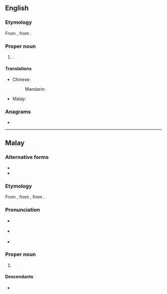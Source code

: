 {{also|ipoh}}
==English==
{{wikipedia}}

===Etymology===
From {{bor|en|ms|Ipoh}}, from {{m|ms|ipuh||upas {{gl|a tree local to Ipoh}}}}.

===Proper noun===
{{en-proper noun}}

# {{place|en|capital city|s:pref/Perak|c/Malaysia}}.

====Translations====
{{trans-top|capital of Perak}}
* Chinese:
*: Mandarin: {{t+|cmn|怡保|tr=Yíbǎo}}
* Malay: {{t|ms|Ipoh}}
{{trans-mid}}
{{trans-bottom}}

===Anagrams===
* {{anagrams|en|a=hiop|Ho-pi|Hopi|IHOP|OHIP}}

----

==Malay==
{{wikipedia|lang=ms}}

===Alternative forms===
* {{l|ms|ipuh}}
* {{l|ms|ipoh}}

===Etymology===
From {{m|ms|ipuh}}, from {{der|ms|poz-mly-pro|*hipuh}}, from {{der|ms|poz-pro|*qipuq}}.

===Pronunciation===
* {{a|Johor-Selangor}} {{IPA|ms|/ipoh/}}
* {{a|Riau-Lingga}} {{IPA|ms|/ipʊh/}}
* {{rhymes|ms|ipoh|poh|oh}}

===Proper noun===
{{ms-proper noun|j=اڤوه}}

# {{place|ms|capital city|s:pref/Perak|c/Malaysia|t1=Ipoh}}

====Descendants====
* {{desc|bor=1|en|Ipoh}}